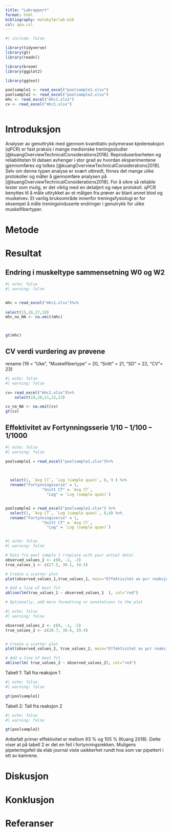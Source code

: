 ```yaml
---
title: "Labrapport"
format: html
bibliography: molekylærlab.bib
csl: apa.csl
---
```


```r
#| include: false

library(tidyverse)
library(gt)
library(readxl)

library(broom)
library(ggplot2)

library(ggtext)

poolsample1 <- read_excel("poolsample1.xlsx")
poolsample2 <- read_excel("poolsample2.xlsx")
mhc <- read_excel("mhc1.xlsx")
cv <- read_excel("mhc1.xlsx")



```

# Introduksjon

Analyser av genuttrykk med gjennom kvantitativ polymerase kjedereaksjon (qPCR) er fast praksis i mange medisinske treningsstudier [@kuangOverviewTechnicalConsiderations2018]. Reproduserbarheten og reliabiliteten til dataen avhenger i stor grad av hvordan eksperimentene gjennomføres og tolkes [@kuangOverviewTechnicalConsiderations2018]. Selv om denne typen analyse er svært utbredt, finnes det mange ulike protokoller og måter å gjennomføre analysen på [@kuangOverviewTechnicalConsiderations2018]. For å sikre så reliable tester som mulig, er det viktig med en detaljert og nøye protokoll. qPCR benyttes til å måle uttrykket av et målgen fra prøver av blant annet blod og muskelvev. Et vanlig bruksområde innenfor treningsfysiologi er for eksempel å måle treningsinduserte endringer i genutrykk for ulike muskelfibertyper.

# Metode

# Resultat

## Endring i muskeltype sammensetning W0 og W2

```r
#| echo: false
#| warning: false


mhc = read_excel("mhc1.xlsx")%>%
  
select(15,16,17,18)
mhc_no_NA <- na.omit(mhc)



gt(mhc)

```

## CV verdi vurdering av prøvene

rename (19 = "Uke", "Muskelfibertype" = 20, "Snitt" = 21, "SD" = 22, "CV"= 23)

```r
#| echo: false
#| warning: false

cv= read_excel("mhc1.xlsx")%>%
    select(19,20,21,22,23)

cv_no_NA <- na.omit(cv)
gt(cv)


```

## Effektivitet av Fortynningsserie 1/10 -- 1/100 -- 1/1000

```r
#| echo: false
#| warning: false

poolsample1 = read_excel("poolsample1.xlsx")%>%
  
  

  select(1, `Avg CT`, `Log (sample quan)`, 8, 9 ) %>%
  rename("Fortynningsserie" = 1,
                "Snitt CT" = `Avg CT`, 
                  "Log" = `Log (sample quan)`)


poolsample2 = read_excel("poolsample2.xlsx") %>%
  select(1, `Avg CT`, `Log (sample quan)`, 8,9) %>%
  rename("Fortynningsserie" = 1,
                "Snitt CT" = `Avg CT`, 
                  "Log" = `Log (sample quan)`)



```

```r
#| echo: false
#| warning: false

# Data fra pool sample 1 (replace with your actual data)
observed_values_1 <- c(0, -1, -2)
true_values_1 <- c(27.5, 30.1, 34.5)

# Create a scatter plot
plot(observed_values_1,true_values_1, main="Effektivitet av pcr reaksjon 1", xlab="Fortynningsserie 1/10 – 1/100 – 1/1000" , ylab="Snitt CT")

# Add a line of best fit
abline(lm(true_values_1 ~ observed_values_1  ), col="red")

# Optionally, add more formatting or annotations to the plot
```

```r
#| echo: false
#| warning: false

observed_values_2 <- c(0, -1, -2)
true_values_2 <- c(28.7, 30.6, 29.4)


# Create a scatter plot
plot(observed_values_2, true_values_2, main="Effektivitet av pcr reaksjon 2", xlab="Fortynningsserie 1/10 – 1/100 – 1/1000" , ylab="Snitt CT") 

# Add a line of best fit
abline(lm( true_values_2 ~ observed_values_2), col="red")
```

Tabell 1: Tall fra reaksjon 1

```r
#| echo: false
#| warning: false

gt(poolsample1)

```

Tabell 2: Tall fra reaksjon 2

```r
#| echo: false
#| warning: false

gt(poolsample2) 
```

Anbefalt primer effektivitet er mellom 93 % og 105 % (Kuang 2018). Dette viser at på tabell 2 er det en feil i fortynningsrekken. Muligens pipeteringsfeil da elab journal viste usikkerhet rundt hva som var pipettert i ett av kamrene.

# Diskusjon

# Konklusjon

\newpage

# Referanser
